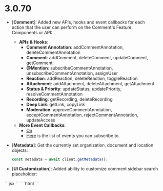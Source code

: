 # 3.0.70
- [**Comment**]: Added new APIs, hooks and event callbacks for each action that the user can perform on the Comment's Feature Components or API:
  - **APIs & Hooks**:
    - **Comment Annotation**: addCommentAnnotation, deleteCommentAnnotation
    - **Comment**: addComment, deleteComment, updateComment, getComment
    - **@Mention**: subscribeCommentAnnotation, unsubscribeCommentAnnotation, assignUser
    - **Reaction**: addReaction, deleteReaction, toggleReaction
    - **Attachment**: addAttachment, deleteAttachment, getAttachment
    - **Status & Priority**: updateStatus, updatePriority, resolveCommentAnnotation
    - **Recording**: getRecording, deleteRecording
    - **Deep Link**: getLink, copyLink
    - **Moderation**: approveCommentAnnotation, acceptCommentAnnotation, rejectCommentAnnotation, updateAccess
  - **More Event Callbacks**: 
    - [On](/async-collaboration/comments/customize-behavior/customize-behavior#on)
    - [Here](/api-reference/sdk/models/api-event-types-enum) is the list of events you can subscribe to.


- [**Metadata**]: Get the currently set organization, document and location objects:
  ```jsx
  const metadata = await client.getMetadata();
  ```

- [**UI Customization**]: Added ability to customize comment sidebar search placeholder:

<Tabs>
<Tab title="React / Next.js">
  ```jsx
    <VeltCommentsSidebar searchPlaceholder="New placeholder" />
    ```
</Tab>
<Tab title="Other Frameworks">
    ```html
    <velt-comments-sidebar search-placeholder="New placeholder"></velt-comments-sidebar>
    ```
</Tab>
</Tabs>
